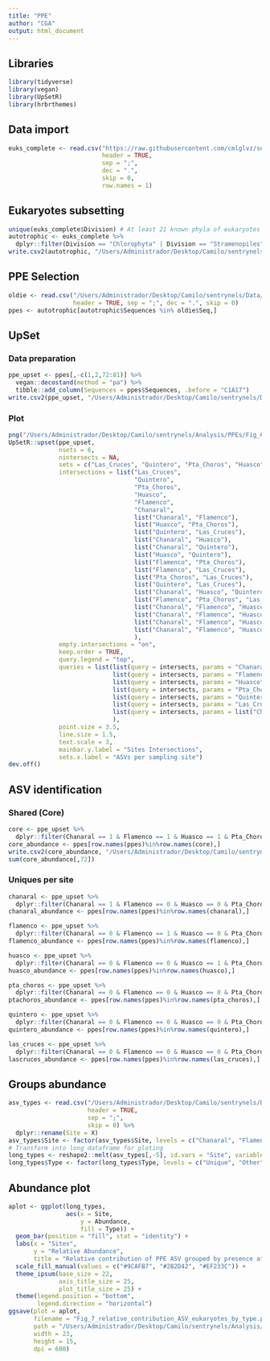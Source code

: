 ```yaml
---
title: "PPE"
author: "CGA"
output: html_document
---
```


## Libraries

```r
library(tidyverse)
library(vegan)
library(UpSetR)
library(hrbrthemes)
```

## Data import

```r
euks_complete <- read.csv("https://raw.githubusercontent.com/cmlglvz/sentrynels/main/Data/Characterization/Eukaryotes_characterization.csv", 
                          header = TRUE, 
                          sep = ";", 
                          dec = ".", 
                          skip = 0, 
                          row.names = 1)
```

## Eukaryotes subsetting

```r
unique(euks_complete$Division) # At least 21 known phyla of eukaryotes in the dataset
autotrophic <- euks_complete %>% 
  dplyr::filter(Division == "Chlorophyta" | Division == "Stramenopiles" | Division == "Cryptophyta" | Division == "Cryptophyta:nucl" | Division == "Haptophyta" | Division == "Kathablepharidacea" | Division == "Rhodophyta") %>% dplyr::filter(Subdivision != "Bigyra")
write.csv2(autotrophic, "/Users/Administrador/Desktop/Camilo/sentrynels/Data/PPE/Autotrophic_eukaryotes_ASV.csv")
```

## PPE Selection

```r
oldie <- read.csv("/Users/Administrador/Desktop/Camilo/sentrynels/Data/PPE/HCS_PPE_edited_taxonomic_and_abundance.csv", 
                  header = TRUE, sep = ";", dec = ".", skip = 0)
ppes <- autotrophic[autotrophic$Sequences %in% oldie$Seq,]
```

## UpSet

### Data preparation
```r
ppe_upset <- ppes[,-c(1,2,72:81)] %>% 
  vegan::decostand(method = "pa") %>% 
  tibble::add_column(Sequences = ppes$Sequences, .before = "C1A17")
write.csv2(ppe_upset, "/Users/Administrador/Desktop/Camilo/sentrynels/Data/PPE/Upset_formated_PPE_data.csv")
```

### Plot

```r
png("/Users/Administrador/Desktop/Camilo/sentrynels/Analysis/PPEs/Fig_6_upset_intersections_ppe.png", width = 40, height = 17, units = "in", res = 300)
UpSetR::upset(ppe_upset, 
              nsets = 6, 
              nintersects = NA, 
              sets = c("Las_Cruces", "Quintero", "Pta_Choros", "Huasco", "Flamenco", "Chanaral"), 
              intersections = list("Las_Cruces", 
                                   "Quintero", 
                                   "Pta_Choros", 
                                   "Huasco", 
                                   "Flamenco", 
                                   "Chanaral", 
                                   list("Chanaral", "Flamenco"), 
                                   list("Huasco", "Pta_Choros"), 
                                   list("Quintero", "Las_Cruces"),
                                   list("Chanaral", "Huasco"), 
                                   list("Chanaral", "Quintero"), 
                                   list("Huasco", "Quintero"), 
                                   list("Flamenco", "Pta_Choros"),
                                   list("Flamenco", "Las_Cruces"), 
                                   list("Pta_Choros", "Las_Cruces"), 
                                   list("Quintero", "Las_Cruces"), 
                                   list("Chanaral", "Huasco", "Quintero"), 
                                   list("Flamenco", "Pta_Choros", "Las_Cruces"), 
                                   list("Chanaral", "Flamenco", "Huasco", "Pta_Choros"), 
                                   list("Chanaral", "Flamenco", "Huasco", "Pta_Choros", "Quintero"), 
                                   list("Chanaral", "Flamenco", "Huasco", "Pta_Choros", "Las_Cruces"), 
                                   list("Chanaral", "Flamenco", "Huasco", "Pta_Choros", "Quintero", "Las_Cruces")
                                   ), 
              empty.intersections = "on", 
              keep.order = TRUE, 
              query.legend = "top", 
              queries = list(list(query = intersects, params = "Chanaral", color = "#FF8811", active = TRUE, query.name = "Unique Chañaral ASVs"), 
                             list(query = intersects, params = "Flamenco", color = "#F4D06F", active = TRUE, query.name = "Unique Flamenco ASVs"), 
                             list(query = intersects, params = "Huasco", color = "#392F5A", active = TRUE, query.name = "Unique Huasco ASVs"), 
                             list(query = intersects, params = "Pta_Choros", color = "#403286", active = TRUE, query.name = "Unique Punta Choros ASVs"), 
                             list(query = intersects, params = "Quintero", color = "#18E0BD", active = TRUE, query.name = "Unique Quintero ASVs"), 
                             list(query = intersects, params = "Las_Cruces", color = "#80EB9F", active = TRUE, query.name = "Unique Las Cruces ASVs"), 
                             list(query = intersects, params = list("Chanaral", "Flamenco", "Huasco", "Pta_Choros", "Quintero", "Las_Cruces"), color = "#EF233C", active = TRUE, query.name = "Shared ASVs")
                             ), 
              point.size = 3.5, 
              line.size = 1.5, 
              text.scale = 3, 
              mainbar.y.label = "Sites Intersections", 
              sets.x.label = "ASVs per sampling site")
dev.off()
```

## ASV identification

### Shared (Core)
```r
core <- ppe_upset %>% 
  dplyr::filter(Chanaral == 1 & Flamenco == 1 & Huasco == 1 & Pta_Choros == 1 & Quintero == 1 & Las_Cruces == 1)
core_abundance <- ppes[row.names(ppes)%in%row.names(core),]
write.csv2(core_abundance, "/Users/Administrador/Desktop/Camilo/sentrynels/Data/PPE/Ppe_core_asv_abundance.csv")
sum(core_abundance[,72])
```
### Uniques per site

```r
chanaral <- ppe_upset %>% 
  dplyr::filter(Chanaral == 1 & Flamenco == 0 & Huasco == 0 & Pta_Choros == 0 & Quintero == 0 & Las_Cruces == 0)
chanaral_abundance <- ppes[row.names(ppes)%in%row.names(chanaral),]

flamenco <- ppe_upset %>% 
  dplyr::filter(Chanaral == 0 & Flamenco == 1 & Huasco == 0 & Pta_Choros == 0 & Quintero == 0 & Las_Cruces == 0)
flamenco_abundance <- ppes[row.names(ppes)%in%row.names(flamenco),]

huasco <- ppe_upset %>% 
  dplyr::filter(Chanaral == 0 & Flamenco == 0 & Huasco == 1 & Pta_Choros == 0 & Quintero == 0 & Las_Cruces == 0)
huasco_abundance <- ppes[row.names(ppes)%in%row.names(huasco),]

pta_choros <- ppe_upset %>% 
  dplyr::filter(Chanaral == 0 & Flamenco == 0 & Huasco == 0 & Pta_Choros == 1 & Quintero == 0 & Las_Cruces == 0)
ptachoros_abundance <- ppes[row.names(ppes)%in%row.names(pta_choros),]

quintero <- ppe_upset %>% 
  dplyr::filter(Chanaral == 0 & Flamenco == 0 & Huasco == 0 & Pta_Choros == 0 & Quintero == 1 & Las_Cruces == 0)
quintero_abundance <- ppes[row.names(ppes)%in%row.names(quintero),]

las_cruces <- ppe_upset %>% 
  dplyr::filter(Chanaral == 0 & Flamenco == 0 & Huasco == 0 & Pta_Choros == 0 & Quintero == 0 & Las_Cruces == 1)
lascruces_abundance <- ppes[row.names(ppes)%in%row.names(las_cruces),]
```

## Groups abundance

```r
asv_types <- read.csv("/Users/Administrador/Desktop/Camilo/sentrynels/Data/PPE/PPE_ASV_type_abundance.csv", 
                      header = TRUE, 
                      sep = ";", 
                      skip = 0) %>% 
  dplyr::rename(Site = X)
asv_types$Site <- factor(asv_types$Site, levels = c("Chanaral", "Flamenco", "Huasco", "Pta_Choros", "Quintero", "Las_Cruces"))
# Transform into long dataframe for ploting
long_types <- reshape2::melt(asv_types[,-5], id.vars = "Site", variable.name = "Type") %>% dplyr::rename(Abundance = value) # you can use pivot_longer() instead
long_types$Type <- factor(long_types$Type, levels = c("Unique", "Other", "Shared"))
```

## Abundance plot

```r
aplot <- ggplot(long_types, 
                aes(x = Site, 
                    y = Abundance, 
                    fill = Type)) + 
  geom_bar(position = "fill", stat = "identity") + 
  labs(x = "Sites", 
       y = "Relative Abundance", 
       title = "Relative contribution of PPE ASV grouped by presence at sites") + 
  scale_fill_manual(values = c("#9CAFB7", "#2B2D42", "#EF233C")) + 
  theme_ipsum(base_size = 22, 
              axis_title_size = 25, 
              plot_title_size = 25) + 
  theme(legend.position = "bottom", 
        legend.direction = "horizontal")
ggsave(plot = aplot, 
       filename = "Fig_7_relative_contribution_ASV_eukaryotes_by_type.png", 
       path = "/Users/Administrador/Desktop/Camilo/sentrynels/Analysis/PPEs/", 
       width = 23, 
       height = 15, 
       dpi = 600)
```

